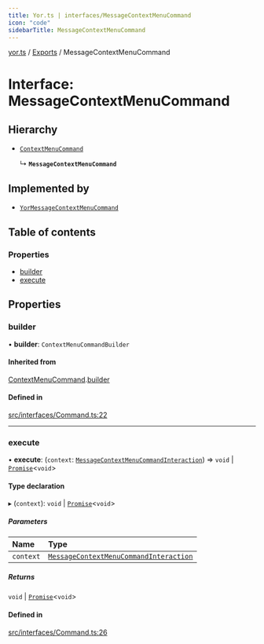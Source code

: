 ```yaml
---
title: Yor.ts | interfaces/MessageContextMenuCommand
icon: "code"
sidebarTitle: MessageContextMenuCommand
---
```

[yor.ts](../README) / [Exports](../modules) / MessageContextMenuCommand

# Interface: MessageContextMenuCommand

## Hierarchy

- [`ContextMenuCommand`](ContextMenuCommand)

  ↳ **`MessageContextMenuCommand`**

## Implemented by

- [`YorMessageContextMenuCommand`](../classes/YorMessageContextMenuCommand)

## Table of contents

### Properties

- [builder](MessageContextMenuCommand#builder)
- [execute](MessageContextMenuCommand#execute)

## Properties

### builder

• **builder**: `ContextMenuCommandBuilder`

#### Inherited from

[ContextMenuCommand](ContextMenuCommand).[builder](ContextMenuCommand#builder)

#### Defined in

[src/interfaces/Command.ts:22](https://github.com/OreOreki/yor.ts/blob/ff21935/src/interfaces/Command.ts#L22)

___

### execute

• **execute**: (`context`: [`MessageContextMenuCommandInteraction`](../classes/MessageContextMenuCommandInteraction)) => `void` \| [`Promise`]( https://developer.mozilla.org/docs/Web/JavaScript/Reference/Global_Objects/Promise )\<`void`\>

#### Type declaration

▸ (`context`): `void` \| [`Promise`]( https://developer.mozilla.org/docs/Web/JavaScript/Reference/Global_Objects/Promise )\<`void`\>

##### Parameters

| Name | Type |
| :------ | :------ |
| `context` | [`MessageContextMenuCommandInteraction`](../classes/MessageContextMenuCommandInteraction) |

##### Returns

`void` \| [`Promise`]( https://developer.mozilla.org/docs/Web/JavaScript/Reference/Global_Objects/Promise )\<`void`\>

#### Defined in

[src/interfaces/Command.ts:26](https://github.com/OreOreki/yor.ts/blob/ff21935/src/interfaces/Command.ts#L26)
